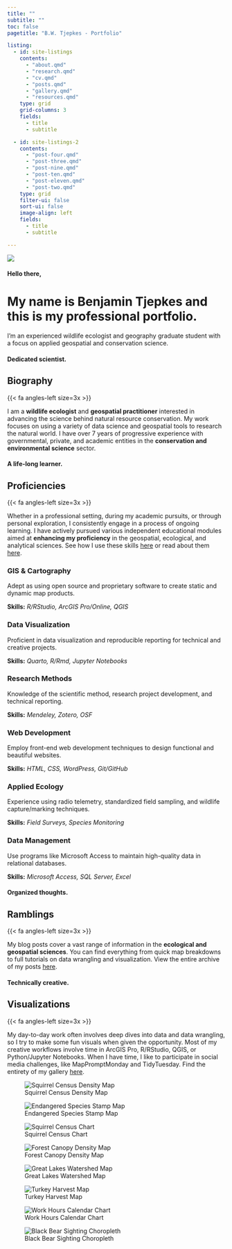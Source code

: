 ---
title: ""
subtitle: ""
toc: false
pagetitle: "B.W. Tjepkes - Portfolio"

listing:
  - id: site-listings
    contents:
      - "about.qmd"
      - "research.qmd"
      - "cv.qmd"
      - "posts.qmd"
      - "gallery.qmd"
      - "resources.qmd"
    type: grid
    grid-columns: 3
    fields: 
      - title
      - subtitle

  - id: site-listings-2
    contents:
      - "post-four.qmd"
      - "post-three.qmd"
      - "post-nine.qmd"
      - "post-ten.qmd"
      - "post-eleven.qmd"
      - "post-two.qmd"
    type: grid
    filter-ui: false
    sort-ui: false
    image-align: left
    fields: 
      - title
      - subtitle

---

::: {.intro-banner .slide-in }

::: {.intro-headshot}

![](assets/img-ben-portrait-2.jpg){.nolightbox .headshot-img}

:::


::: {.intro-content }
#### Hello there,
# My name is Benjamin Tjepkes and this is my professional portfolio.

I'm an experienced wildlife ecologist and geography graduate student with a focus on applied geospatial and conservation science.

:::
:::

<!-- #### Latest updates. {.index-h4} -->

<!-- ::: {.index-section-heading} -->

<!-- ## Announcements {.index-h2} -->

<!-- ::: {.index-h2-line} -->
<!-- ::: -->

<!-- ::: {.index-h2-icon} -->
<!-- {{< fa angles-left size=3x >}} -->
<!-- ::: -->

<!-- ::: -->

<!-- :::{.index-list} -->

<!-- ::: {.callout-note collapse=true title="Latest Annoucements"} -->
<!-- I recently started my **Masters Degree** within the [Geography Department](https://geography.missouri.edu/) at the University of Missouri. I am in the process of developing my thesis project, so stay tuned for more. Please [reach out](contact.qmd) if you would like to collaborate on any geospatial projects. -->

<!-- I am excited to have registered for the **Posit 2023 Conference** in September, where I will be attending virtually. Looking forward to learning more about open source data science. More info on posit::conf(2023) [here](https://posit.co/conference/). -->

<!-- One of my latest maps, **Stamped in History: 50 Years of Imperiled Species Conservation**, recently won 2nd place in the 2023 GIS Certification Institute (GISCI) [Map Contest](https://www.gisci.org/News/Issues-News-Policy/gisci-announces-2023-map-contest-winners) within the Professional category. -->
<!-- ::: -->

<!-- ::: -->


::: {.about}

::: {.consultant-info}

#### Dedicated scientist. {.index-h4}
::: {.index-section-heading}
## Biography {.index-h2}


::: {.index-h2-line}
:::

::: {.index-h2-icon}
{{< fa angles-left size=3x >}}
:::

:::



:::{.index-list}

I am a **wildlife ecologist** and **geospatial practitioner** interested in advancing the science behind natural resource conservation. My work focuses on using a variety of data science and geospatial tools to research the natural world. I have over 7 years of progressive experience with governmental, private, and academic entities in the **conservation and environmental science** sector.

:::

::: {#site-listings}

:::


:::

:::




::: {.content-block}

#### A life-long learner. {.index-h4}
::: {.index-section-heading}
## Proficiencies {.index-h2}

::: {.index-h2-line}
:::

::: {.index-h2-icon}
{{< fa angles-left size=3x >}}
:::

:::



:::{.index-list}

Whether in a professional setting, during my academic pursuits, or through personal exploration, I consistently engage in a process of ongoing learning. I have actively pursued various independent educational modules aimed at **enhancing my proficiency** in the geospatial, ecological, and analytical sciences. See how I use these skills [here](gallery.qmd) or read about them [here](posts.qmd).

:::

::: {.features}

::: {.feature}
### GIS & Cartography
Adept as using open source and proprietary software to create static and dynamic map products.

::: {.learn-more}
**Skills:** *R/RStudio, ArcGIS Pro/Online, QGIS*
:::
:::

::: {.feature}
### Data Visualization
Proficient in data visualization and reproducible reporting for technical and creative projects.

::: {.learn-more}
**Skills:** *Quarto, R/Rmd, Jupyter Notebooks*
:::
:::

::: {.feature}
### Research Methods
Knowledge of the scientific method, research project development, and technical reporting.

::: {.learn-more}
**Skills:** *Mendeley, Zotero, OSF*
:::
:::

::: {.feature}
### Web Development
Employ front-end web development techniques to design functional and beautiful websites.

::: {.learn-more}
**Skills:** *HTML, CSS, WordPress, Git/GitHub*
:::
:::

::: {.feature}
### Applied Ecology
Experience using radio telemetry, standardized field sampling, and wildlife capture/marking techniques.

::: {.learn-more}
**Skills:** *Field Surveys, Species Monitoring*
:::
:::

::: {.feature}
### Data Management
Use programs like Microsoft Access to maintain high-quality data in relational databases.

::: {.learn-more}
**Skills:** *Microsoft Access, SQL Server, Excel*
:::
:::


:::
:::






::: {.bg-banner-2}

#### Organized thoughts. {.index-h4}

::: {.index-section-heading}
## Ramblings {.index-h2}

::: {.index-h2-line}
:::

::: {.index-h2-icon}
{{< fa angles-left size=3x >}}
:::


:::




:::{.index-list}

My blog posts cover a vast range of information in the **ecological and geospatial sciences**. You can find everything from quick map breakdowns to full tutorials on data wrangling and visualization. View the entire archive of my posts [here](posts.qmd).

:::

::: {#site-listings-2}

:::
:::








::: {.bg-banner-3}

#### Technically creative. {.index-h4}

::: {.index-section-heading}
## Visualizations {.index-h2}

::: {.index-h2-line}
:::

::: {.index-h2-icon}
{{< fa angles-left size=3x >}}
:::

:::




:::{.index-list}

My day-to-day work often involves deep dives into data and data wrangling, so I try to make some fun visuals when given the opportunity. Most of my creative workflows involve time in ArcGIS Pro, R/RStudio, QGIS, or Python/Jupyter Notebooks. When I have time, I like to participate in social media challenges, like MapPromptMonday and TidyTuesday. Find the entirety of my gallery [here](gallery.qmd).

:::

::: {.gallery}

![Squirrel Census Density Map](./gallery/img-map-001v2.png){group="personal-projects"
description="2018 Squirrel Census Sighting Density Map"}

![Endangered Species Stamp Map](./gallery/img-map-endangeredstamps.png){group="personal-projects"
description="Endangered Species Stamps Range Map"}

![Squirrel Census Chart](./gallery/img-table-001.png){group="personal-projects"
description="2018 Squirrel Census Sighting Table"}

![Forest Canopy Density Map](./gallery/img-map-10.jpg){group="personal-projects"
description="Missouri Tree Canopy Density Map"}

![Great Lakes Watershed Map](./gallery/img-map-11.jpg){group="personal-projects"
description="Great Lakes Watershed Map"}

![Turkey Harvest Map](./gallery/img-turkey-harvest-maps.png){group="personal-projects"
}

![Work Hours Calendar Chart](./gallery/img-calendar.jpeg){group="personal-projects"
}

![Black Bear Sighting Choropleth](./gallery/img-map-5.jpg){group="personal-projects"
}


:::

:::

<!-- :::{.get-started} -->

<!-- ### Exploring this site {.index-h3} -->



<!-- ::: -->